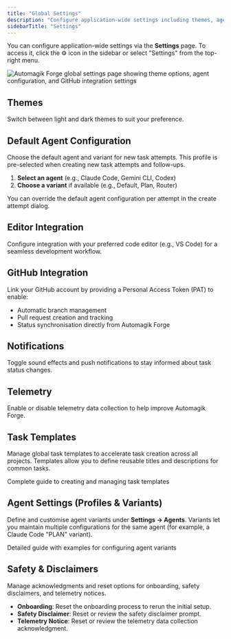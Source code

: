 ```yaml
---
title: "Global Settings"
description: "Configure application-wide settings including themes, agents, GitHub integration, and more"
sidebarTitle: "Settings"
---
```


You can configure application-wide settings via the **Settings** page. To access it, click the ⚙️ icon in the sidebar or select "Settings" from the top-right menu.

<Frame>
<img src="/images/af-settings.png" alt="Automagik Forge global settings page showing theme options, agent configuration, and GitHub integration settings" />
</Frame>

## Themes

Switch between light and dark themes to suit your preference.

## Default Agent Configuration

Choose the default agent and variant for new task attempts. This profile is pre-selected when creating new task attempts and follow-ups.

1. **Select an agent** (e.g., Claude Code, Gemini CLI, Codex)
2. **Choose a variant** if available (e.g., Default, Plan, Router)

<Tip>
You can override the default agent configuration per attempt in the create attempt dialog.
</Tip>

## Editor Integration

Configure integration with your preferred code editor (e.g., VS Code) for a seamless development workflow.

## GitHub Integration

Link your GitHub account by providing a Personal Access Token (PAT) to enable:

- Automatic branch management
- Pull request creation and tracking
- Status synchronisation directly from Automagik Forge

## Notifications

Toggle sound effects and push notifications to stay informed about task status changes.

## Telemetry

Enable or disable telemetry data collection to help improve Automagik Forge.

## Task Templates

Manage global task templates to accelerate task creation across all projects. Templates allow you to define reusable titles and descriptions for common tasks.

<Card title="Learn more about task templates" icon="clone" href="/configuration-customisation/creating-task-templates">
  Complete guide to creating and managing task templates
</Card>

## Agent Settings (Profiles & Variants)

Define and customise agent variants under **Settings → Agents**. Variants let you maintain multiple configurations for the same agent (for example, a Claude Code "PLAN" variant).

<Card title="Agent Profiles & Variants" icon="robot" href="/configuration-customisation/agent-configurations">
  Detailed guide with examples for configuring agent variants
</Card>

## Safety & Disclaimers

Manage acknowledgments and reset options for onboarding, safety disclaimers, and telemetry notices.

- **Onboarding**: Reset the onboarding process to rerun the initial setup.
- **Safety Disclaimer**: Reset or review the safety disclaimer prompt.
- **Telemetry Notice**: Reset or review the telemetry data collection acknowledgment.
